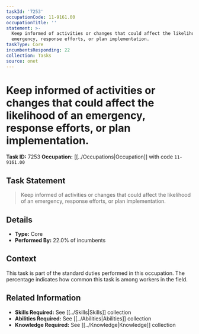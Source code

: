 ```yaml
---
taskId: '7253'
occupationCode: 11-9161.00
occupationTitle: ''
statement: >-
  Keep informed of activities or changes that could affect the likelihood of an
  emergency, response efforts, or plan implementation.
taskType: Core
incumbentsResponding: 22
collection: Tasks
source: onet
---
```

# Keep informed of activities or changes that could affect the likelihood of an emergency, response efforts, or plan implementation.

**Task ID:** 7253
**Occupation:** [[../Occupations|Occupation]] with code `11-9161.00`

## Task Statement

> Keep informed of activities or changes that could affect the likelihood of an emergency, response efforts, or plan implementation.

## Details

- **Type:** Core
- **Performed By:** 22.0% of incumbents

## Context

This task is part of the standard duties performed in this occupation. The percentage indicates how common this task is among workers in the field.

## Related Information

- **Skills Required:** See [[../Skills|Skills]] collection
- **Abilities Required:** See [[../Abilities|Abilities]] collection
- **Knowledge Required:** See [[../Knowledge|Knowledge]] collection
